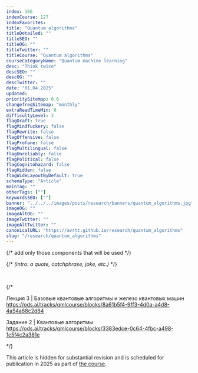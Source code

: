 ```yaml
---
index: 166
indexCourse: 127
indexFavorites:
title: "Quantum algorithms"
titleDetailed: ""
titleSEO: ""
titleOG: ""
titleTwitter: ""
titleCourse: "Quantum algorithms"
courseCategoryName: "Quantum machine learning"
desc: "Think twice"
descSEO: ""
descOG: ""
descTwitter: ""
date: "01.04.2025"
updated:
prioritySitemap: 0.6
changefreqSitemap: "monthly"
extraReadTimeMin: 0
difficultyLevel: 3
flagDraft: true
flagMindfuckery: false
flagRewrite: false
flagOffensive: false
flagProfane: false
flagMultilingual: false
flagUnreliably: false
flagPolitical: false
flagCognitohazard: false
flagHidden: false
flagWideLayoutByDefault: true
schemaType: "Article"
mainTag: ""
otherTags: [""]
keywordsSEO: [""]
banner: "../../../images/posts/research/banners/quantum_algorithms.jpg"
imageOG: ""
imageAltOG: ""
imageTwitter: ""
imageAltTwitter: ""
canonicalURL: "https://avrtt.github.io/research/quantum_algorithms"
slug: "/research/quantum_algorithms"
---
```


{/* add only those components that will be used
*/}


{/* *(intro: a quote, catchphrase, joke, etc.)* */}

<br/>


{/*

Лекция 3 | Базовые квантовые алгоритмы и железо квантовых машин
https://ods.ai/tracks/qmlcourse/blocks/8a61b5f4-9ff3-4d0a-a4d8-4a54a68c2d84

Задание 2 | Квантовые алгоритмы
https://ods.ai/tracks/qmlcourse/blocks/3383edce-0c64-4fbc-a498-1c5f4c2a381e

*/}


This article is hidden for substantial revision and is scheduled for publication in 2025 as part of [the course](/course).